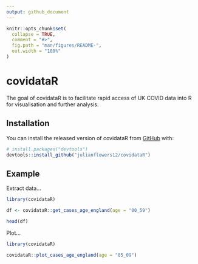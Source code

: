```yaml
---
output: github_document
---
```


<!-- README.md is generated from README.Rmd. Please edit that file -->

```r
knitr::opts_chunk$set(
  collapse = TRUE,
  comment = "#>",
  fig.path = "man/figures/README-",
  out.width = "100%"
)
```

# covidataR

<!-- badges: start -->
<!-- badges: end -->

The goal of covidataR is to facilitate rapid access of UK COVID data into R for visualisation and further analysis.

## Installation

You can install the released version of covidataR from [GitHub](https://github.com/) with:

```r
# install.packages("devtools")
devtools::install_github("julianflowers12/covidataR")
```

## Example

Extract data...

```r
library(covidataR)

df <- covidataR::get_cases_age_england(age = "00_59")

head(df)

```

Plot...

```r
library(covidataR)

covidataR::plot_cases_age_england(age = "05_09")

```

